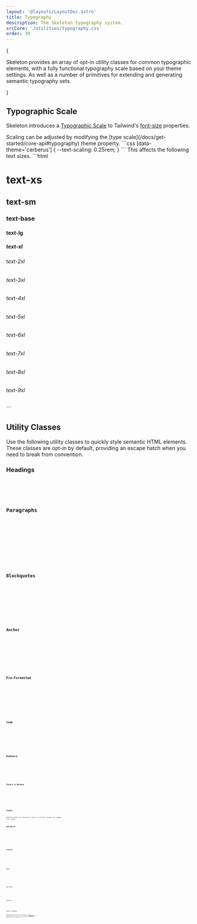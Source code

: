 ```yaml
---
layout: '@layouts/LayoutDoc.astro'
title: Typography
description: The Skeleton typography system.
srcCore: '/utilities/typography.css'
order: 30
---
```







{

<p class="text-xl">
	Skeleton provides an array of opt-in utility classes for common typographic elements, with a fully functional typography scale based on
	your theme settings. As well as a number of primitives for extending and generating semantic typography sets.
</p>

}

## Typographic Scale

Skeleton introduces a [Typographic Scale](https://designcode.io/typographic-scales) to Tailwind's [font-size](https://tailwindcss.com/docs/font-size) properties.

<Preview client:load>
	<Fragment slot="preview">
		<TypeScale client:load />
	</Fragment>
	<Fragment slot="code">
		<div class="space-y-4">
			Scaling can be adjusted by modifying the [type scale](/docs/get-started/core-api#typography) theme property.
			```css
			[data-theme='cerberus'] {
				--text-scaling: 0.25rem;
			}
			```
			This affects the following text sizes.
			```html
			<h1 class="text-xs">text-xs</h1>
			<h2 class="text-sm">text-sm</h2>
			<h3 class="textba-base">text-base</h3>
			<h4 class="text-lg">text-lg</h4>
			<h5 class="text-xl">text-xl</h5>
			<h6 class="text2-2xl">text-2xl</h6>
			<h6 class="text3-3xl">text-3xl</h6>
			<h6 class="text4-4xl">text-4xl</h6>
			<h6 class="text5-5xl">text-5xl</h6>
			<h6 class="text6-6xl">text-6xl</h6>
			<h6 class="text7-7xl">text-7xl</h6>
			<h6 class="text8-8xl">text-8xl</h6>
			<h6 class="text9-9xl">text-9xl</h6>
			```
		</div>
	</Fragment>
</Preview>

## Utility Classes

Use the following utility classes to quickly style semantic HTML elements. These classes are opt-in by default, providing an escape hatch when you need to break from convention.

### Headings

<Preview client:load>
	<Fragment slot="preview">
		<Headings />
	</Fragment>
	<Fragment slot="code">
		<Code code={HeadingsRaw} lang="astro" />
	</Fragment>
</Preview>

### Paragraphs

<Preview client:load>
	<Fragment slot="preview">
		<Paragraphs />
	</Fragment>
	<Fragment slot="code">
		<Code code={ParagraphsRaw} lang="astro" />
	</Fragment>
</Preview>

### Blockquotes

<Preview client:load>
	<Fragment slot="preview">
		<Blockquotes />
	</Fragment>
	<Fragment slot="code">
		<Code code={BlockquotesRaw} lang="astro" />
	</Fragment>
</Preview>

### Anchor

<Preview client:load>
	<Fragment slot="preview">
		<Anchors />
	</Fragment>
	<Fragment slot="code">
		<Code code={AnchorsRaw} lang="astro" />
	</Fragment>
</Preview>

### Pre-Formatted

<Preview client:load>
	<Fragment slot="preview">
		<Pre />
	</Fragment>
	<Fragment slot="code">
		<Code code={PreRaw} lang="astro" />
	</Fragment>
</Preview>

### Code

<Preview client:load>
	<Fragment slot="preview">
		<CodeTag />
	</Fragment>
	<Fragment slot="code">
		<Code code={CodeTagRaw} lang="astro" />
	</Fragment>
</Preview>

### Keyboard

<Preview client:load>
	<Fragment slot="preview">
		<Keyboard />
	</Fragment>
	<Fragment slot="code">
		<Code code={KeyboardRaw} lang="astro" />
	</Fragment>
</Preview>

### Insert & Delete

<Preview client:load>
	<Fragment slot="preview">
		<InsDel />
	</Fragment>
	<Fragment slot="code">
		<Code code={InsDelRaw} lang="astro" />
	</Fragment>
</Preview>

## Lists

Skeleton defers to Tailwind's built-in utility classes for common list styles.

### Unordered

<Preview client:load>
	<Fragment slot="preview">
		<ListUnordered />
	</Fragment>
	<Fragment slot="code">
		<Code code={ListUnorderedRaw} lang="astro" />
	</Fragment>
</Preview>

### Ordered

<Preview client:load>
	<Fragment slot="preview">
		<ListOrdered />
	</Fragment>
	<Fragment slot="code">
		<Code code={ListOrderedRaw} lang="astro" />
	</Fragment>
</Preview>

### Basic

<Preview client:load>
	<Fragment slot="preview">
		<ListBasic />
	</Fragment>
	<Fragment slot="code">
		<Code code={ListBasicRaw} lang="astro" />
	</Fragment>
</Preview>

### Description

<Preview client:load>
	<Fragment slot="preview">
		<ListDesc />
	</Fragment>
	<Fragment slot="code">
		<Code code={ListDescRaw} lang="astro" />
	</Fragment>
</Preview>

### Navigation

<Preview client:load>
	<Fragment slot="preview">
		<ListNav />
	</Fragment>
	<Fragment slot="code">
		<Code code={ListNavRaw} lang="astro" />
	</Fragment>
</Preview>

## Semantic Typography

When working with designers, they may supply a number of semantic typography elements. To handle this, recommend implementing [custom presets](/docs/design/presets#custom-presets) that mix Skeleton and Tailwind primitives to replicate these styles. These can be added directly to your global stylesheet.
 The class names and styles shown below are merely a suggestion.

<Preview client:load>
	<Fragment slot="preview">
		<Semantic client:load />
	</Fragment>
	<Fragment slot="code">
		<Code code={SemanticRaw} lang="svelte" />
	</Fragment>
</Preview>
